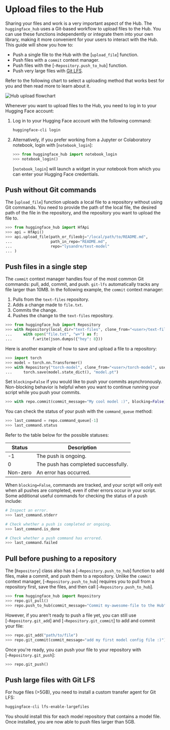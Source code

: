 # Upload files to the Hub

Sharing your files and work is a very important aspect of the Hub. The `huggingface_hub`
uses a Git-based workflow to upload files to the Hub. You can use these functions
independently or integrate them into your own library, making it more convenient for
your users to interact with the Hub. This guide will show you how to:

* Push a single file to the Hub with the [`upload_file`] function.
* Push files with a `commit` context manager.
* Push files with the [`~Repository.push_to_hub`] function.
* Push very large files with [Git LFS](https://git-lfs.github.com/).

Refer to the following chart to select a uploading method that works best for you and
then read more to learn about it.

![Hub upload
flowchart](https://huggingface.co/datasets/huggingface/documentation-images/resolve/main/hub_upload_flowchart.svg)

Whenever you want to upload files to the Hub, you need to log in to your Hugging Face
account:

1. Log in to your Hugging Face account with the following command:

   ```bash
   huggingface-cli login
   ```

2. Alternatively, if you prefer working from a Jupyter or Colaboratory notebook, login
   with [`notebook_login`]:

   ```python
   >>> from huggingface_hub import notebook_login
   >>> notebook_login()
   ```

   [`notebook_login`] will launch a widget in your notebook from which you can enter
   your Hugging Face credentials.

## Push without Git commands

The [`upload_file`] function uploads a local file to a repository without using Git
commands. You need to provide the path of the local file, the desired path of the file
in the repository, and the repository you want to upload the file to.

```py
>>> from huggingface_hub import HfApi
>>> api = HfApi()
>>> api.upload_file(path_or_fileobj="/local/path/to/README.md",
...                 path_in_repo="README.md",
...                 repo="lysandre/test-model"
... )
```

## Push files in a single step

The `commit` context manager handles four of the most common Git commands: pull, add,
commit, and push. `git-lfs` automatically tracks any file larger than 10MB. In the
following example, the `commit` context manager:

1. Pulls from the `text-files` repository.
2. Adds a change made to `file.txt`.
3. Commits the change.
4. Pushes the change to the `text-files` repository.

```python
>>> from huggingface_hub import Repository
>>> with Repository(local_dir="text-files", clone_from="<user>/text-files").commit(commit_message="My first file :)"):
...     with open("file.txt", "w+") as f:
...         f.write(json.dumps({"hey": 8}))
```

Here is another example of how to save and upload a file to a repository:

```python
>>> import torch
>>> model = torch.nn.Transformer()
>>> with Repository("torch-model", clone_from="<user>/torch-model", use_auth_token=True).commit(commit_message="My cool model :)"):
...     torch.save(model.state_dict(), "model.pt")
```

Set `blocking=False` if you would like to push your commits asynchronously. Non-blocking
behavior is helpful when you want to continue running your script while you push your
commits.

```python
>>> with repo.commit(commit_message="My cool model :)", blocking=False)
```

You can check the status of your push with the `command_queue` method:

```python
>>> last_command = repo.command_queue[-1]
>>> last_command.status
```

Refer to the table below for the possible statuses:

| Status   | Description                          |
|----------|--------------------------------------|
| -1       | The push is ongoing.                 |
| 0        | The push has completed successfully. |
| Non-zero | An error has occurred.               |

When `blocking=False`, commands are tracked, and your script will only exit when all
pushes are completed, even if other errors occur in your script. Some additional useful
commands for checking the status of a push include:

```python
# Inspect an error.
>>> last_command.stderr

# Check whether a push is completed or ongoing.
>>> last_command.is_done

# Check whether a push command has errored.
>>> last_command.failed
```

## Pull before pushing to a repository

The [`Repository`] class also has a [`~Repository.push_to_hub`] function to add files,
make a commit, and push them to a repository. Unlike the `commit` context manager,
[`~Repository.push_to_hub`] requires you to pull from a repository first, save the
files, and then call [`~Repository.push_to_hub`].

```python
>>> from huggingface_hub import Repository
>>> repo.git_pull()
>>> repo.push_to_hub(commit_message="Commit my-awesome-file to the Hub")
```

However, if you aren't ready to push a file yet, you can still use
[`~Repository.git_add`] and [`~Repository.git_commit`] to add and commit your file:

```py
>>> repo.git_add("path/to/file")
>>> repo.git_commit(commit_message="add my first model config file :)")
```

Once you're ready, you can push your file to your repository with
[`~Repository.git_push`]:

```py
>>> repo.git_push()
```

## Push large files with Git LFS

For huge files (>5GB), you need to install a custom transfer agent for Git LFS:

```bash
huggingface-cli lfs-enable-largefiles
```

You should install this for each model repository that contains a model file. Once
installed, you are now able to push files larger than 5GB.